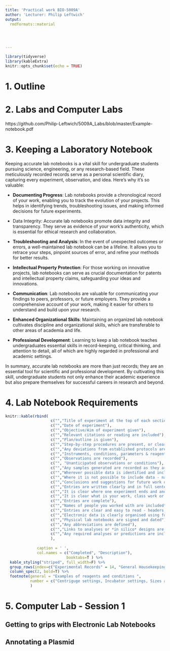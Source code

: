 ```yaml
---
title: 'Practical work BIO-5009A'
author: 'Lecturer: Philip Leftwich'
output: 
  rmdformats::material
  

      
 
---
```


```r
library(tidyverse)
library(kableExtra)
knitr::opts_chunk$set(echo = TRUE)
```

# 1. Outline


# 2. Labs and Computer Labs

https://github.com/Philip-Leftwich/5009A_Labs/blob/master/Example-notebook.pdf



# 3. Keeping a Laboratory Notebook

Keeping accurate lab notebooks is a vital skill for undergraduate students pursuing science, engineering, or any research-based field. These meticulously recorded records serve as a personal scientific diary, capturing every experiment, observation, and idea. Here's why it's so valuable:

- **Documenting Progress**: Lab notebooks provide a chronological record of your work, enabling you to track the evolution of your projects. This helps in identifying trends, troubleshooting issues, and making informed decisions for future experiments.

- Data Integrity: Accurate lab notebooks promote data integrity and transparency. They serve as evidence of your work's authenticity, which is essential for ethical research and collaboration.

- **Troubleshooting and Analysis**: In the event of unexpected outcomes or errors, a well-maintained lab notebook can be a lifeline. It allows you to retrace your steps, pinpoint sources of error, and refine your methods for better results.

- **Intellectual Property Protection**: For those working on innovative projects, lab notebooks can serve as crucial documentation for patents and intellectual property claims, safeguarding your ideas and innovations.

- **Communication**: Lab notebooks are valuable for communicating your findings to peers, professors, or future employers. They provide a comprehensive account of your work, making it easier for others to understand and build upon your research.

- **Enhanced Organizational Skills**: Maintaining an organized lab notebook cultivates discipline and organizational skills, which are transferable to other areas of academia and life.

- **Professional Development**: Learning to keep a lab notebook teaches undergraduates essential skills in record-keeping, critical thinking, and attention to detail, all of which are highly regarded in professional and academic settings.

In summary, accurate lab notebooks are more than just records; they are an essential tool for scientific and professional development. By cultivating this skill, undergraduate students not only enhance their academic experience but also prepare themselves for successful careers in research and beyond.




# 4. Lab Notebook Requirements

```r
knitr::kable(rbind(
                    c("","Title of experiment at the top of each section"),
                    c("","Date of experiment"),
                    c("","Objective/Aim of experiment given"),
                    c("","Relevant citations or reading are included"),
                    c("","Plan/outline is given"),
                    c("","Step-by-step procedures are present, or clear reference to established protocols"),
                    c("","Any deviations from established protocols are clearly detailed"),
                    c("","Instruments, conditions, parameters & reagents are provided^1"),
                    c("","Observations are recorded"),
                    c("", "Unanticipated observations or conditions"),
                    c("","Any samples generated are recorded as they are labelled"),
                    c("","Wherever possible data is identified and included in the notebook"),
                    c("","Where it is not possible to include data - names and file locations of data are included"),
                    c("","Conclusions and suggestions for future work or next steps are included"),
                    c("","Entries are written clearly and in full sentences"),
                    c("","It is clear where one experiment ends and another begins"),
                    c("","It is clear what is your work, class work or group work"),
                    c("","Entries are complete"),
                    c("","Names of people you worked with are included"),
                    c("","Entries are clear and easy to read - headers, subheaders and sections are used"),
                    c("","Electronic data is clearly organised using folders and subdirectories"),
                    c("","Physical lab notebooks are signed and dated"),
                    c("","Any abbreviations are defined"),
                    c("","Links to analyses or *in silico* designs are referenced in the notebook"),
                    c("","Any required analyses or predictions are included")
                    ),
             
              caption = ' ',
              col.names = c("Completed", "Description"),
                           booktabs=T ) %>% 
  kable_styling("striped", full_width=F) %>% 
  group_rows(index=c("Experimental Records" = 14, "General Housekeeping" = 9, "Analyses" = 2)) %>% 
  column_spec(2, bold=T) %>% 
  footnote(general = "Examples of reagents and conditions ",
           number = c("Centriguge settings, Incubator settings, Sizes and types of tubes, Buffers, Media, Concentrations, Volumes, Wash steps, PCR reagents, Primers")
           )
```

# 5. Computer Lab - Session 1

## Getting to grips with Electronic Lab Notebooks

## Annotating a Plasmid








